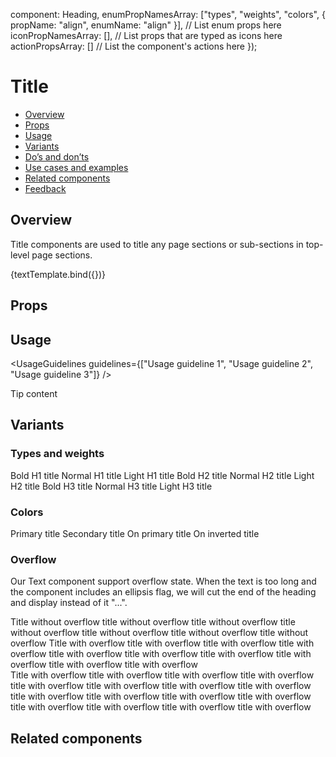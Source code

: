 
  component: Heading,
  enumPropNamesArray: ["types", "weights", "colors", { propName: "align", enumName: "align" }], // List enum props here
  iconPropNamesArray: [], // List props that are typed as icons here
  actionPropsArray: [] // List the component's actions here
});

<Meta title="Text/Title" component={Heading} argTypes={metaSettings.argTypes} decorators={metaSettings.decorators} />

<!--- Component template -->


# Title

<AlphaWarning />

<!--- Component documentation -->

- [Overview](#overview)
- [Props](#props)
- [Usage](#usage)
- [Variants](#variants)
- [Do’s and don’ts](#dos-and-donts)
- [Use cases and examples](#use-cases-and-examples)
- [Related components](#related-components)
- [Feedback](#feedback)

## Overview

Title components are used to title any page sections or sub-sections in top-level page sections.

<Canvas>
  <Story name="Overview" args={{ children: "Title" }}>
    {textTemplate.bind({})}
  </Story>
</Canvas>

## Props

<ArgsTable story="Overview" />

## Usage

<UsageGuidelines guidelines={["Usage guideline 1", "Usage guideline 2", "Usage guideline 3"]} />

<Tip title="Not what you were looking for?">Tip content</Tip>

## Variants

### Types and weights

<Canvas>
  <Story name="Types and weights">
    <Flex
      gap={Flex.gaps.SMALL}
      direction={Flex.directions.COLUMN}
      justify={Flex.justify.START}
      align={Flex.align.START}
    >
      <Heading type={Heading.types.H1} weight={Heading.weights.BOLD}>
        Bold H1 title
      </Heading>
      <Heading type={Heading.types.H1} weight={Heading.weights.NORMAL}>
        Normal H1 title
      </Heading>
      <Heading type={Heading.types.H1} weight={Heading.weights.LIGHT}>
        Light H1 title
      </Heading>
      <Heading type={Heading.types.H2} weight={Heading.weights.BOLD}>
        Bold H2 title
      </Heading>
      <Heading type={Heading.types.H2} weight={Heading.weights.NORMAL}>
        Normal H2 title
      </Heading>
      <Heading type={Heading.types.H2} weight={Heading.weights.LIGHT}>
        Light H2 title
      </Heading>
      <Heading type={Heading.types.H3} weight={Heading.weights.BOLD}>
        Bold H3 title
      </Heading>
      <Heading type={Heading.types.H3} weight={Heading.weights.NORMAL}>
        Normal H3 title
      </Heading>
      <Heading type={Heading.types.H3} weight={Heading.weights.LIGHT}>
        Light H3 title
      </Heading>
    </Flex>
  </Story>
</Canvas>

### Colors

<Canvas>
  <Story name="Colors">
    <Flex direction={Flex.directions.COLUMN} align={Flex.align.START} gap={Flex.gaps.SMALL}>
      <Heading color={Heading.colors.PRIMARY}>Primary title</Heading>
      <Heading color={Heading.colors.SECONDARY}>Secondary title</Heading>
      <Heading
        element="div"
        className={styles.primaryBackground}
        align={Heading.align.CENTER}
        color={Heading.colors.ON_PRIMARY}
      >
        On primary title
      </Heading>
      <Heading
        element="div"
        className={styles.invertedBackground}
        align={Heading.align.CENTER}
        color={Heading.colors.ON_INVERTED}
      >
        On inverted title
      </Heading>
    </Flex>
  </Story>
</Canvas>

### Overflow

Our Text component support overflow state.
When the text is too long and the component includes an ellipsis flag, we will cut the end of the heading and display instead of it "...".

<Canvas>
  <Story name="Overflow" play={titleOverflowSuite}>
    <Flex
      id={OVERFLOW_TITLE_CONTAINER_ID}
      direction={Flex.directions.COLUMN}
      gap={Flex.gaps.MEDIUM}
      align={Flex.align.STRETCH}
      style={{ width: "70%" }}
    >
      <Heading ellipsis={false}>
        Title without overflow title without overflow title without overflow title without overflow title without
        overflow title without overflow title without overflow
      </Heading>
      <Heading
        ellipsis
        /**for testing purposes**/
        data-testid={ONE_LINE_ELLIPSIS_TEST_ID}
        tooltipProps={{
          containerSelector: `#${OVERFLOW_TITLE_CONTAINER_ID}`
        }}
      >
        Title with overflow title with overflow title with overflow title with overflow title with overflow title with
        overflow title with overflow title with overflow title with overflow title with overflow
      </Heading>
      <div>
        <Heading ellipsis withoutTooltip maxLines={2}>
          Title with overflow title with overflow title with overflow title with overflow title with overflow title with
          overflow title with overflow title with overflow title with overflow title with overflow title with overflow
          title with overflow title with overflow title with overflow title with overflow title with overflow
        </Heading>
      </div>
    </Flex>
  </Story>
</Canvas>

## Related components

<RelatedComponents componentsNames={[]} />
